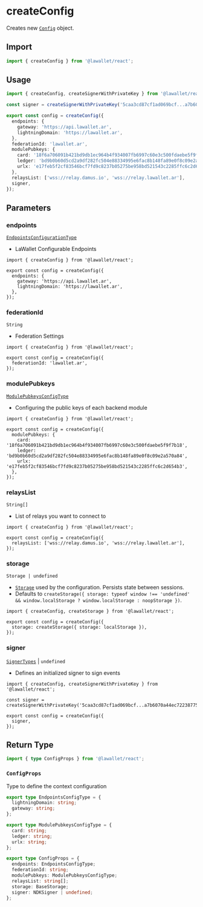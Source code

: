 # createConfig

Creates new [`Config`](/react/createConfig#configprops) object.

## Import

```ts
import { createConfig } from '@lawallet/react';
```

## Usage

```ts filename="Config.ts"
import { createConfig, createSignerWithPrivateKey } from '@lawallet/react';

const signer = createSignerWithPrivateKey('5caa3cd87cf1ad069bcf...a7b6070a44ec7223877504c84');

export const config = createConfig({
  endpoints: {
    gateway: 'https://api.lawallet.ar',
    lightningDomain: 'https://lawallet.ar',
  },
  federationId: 'lawallet.ar',
  modulePubkeys: {
    card: '18f6a706091b421bd9db1ec964b4f934007fb6997c60e3c500fdaebe5f9f7b18',
    ledger: 'bd9b0b60d5cd2a9df282fc504e88334995e6fac8b148fa89e0f8c09e2a570a84',
    urlx: 'e17feb5f2cf83546bcf7fd9c8237b05275be958bd521543c2285ffc6c2d654b3',
  },
  relaysList: ['wss://relay.damus.io', 'wss://relay.lawallet.ar'],
  signer,
});
```

## Parameters

### endpoints

[`EndpointsConfigurationType`](/react/createConfig#configprops)

- LaWallet Configurable Endpoints

```tsx [index.tsx]
import { createConfig } from '@lawallet/react';

export const config = createConfig({
  endpoints: {
    gateway: 'https://api.lawallet.ar',
    lightningDomain: 'https://lawallet.ar',
  },
});
```

### federationId

`String`

- Federation Settings

```tsx [index.tsx]
import { createConfig } from '@lawallet/react';

export const config = createConfig({
  federationId: 'lawallet.ar',
});
```

### modulePubkeys

[`ModulePubkeysConfigType`](/react/createConfig#configprops)

- Configuring the public keys of each backend module

```tsx [index.tsx]
import { createConfig } from '@lawallet/react';

export const config = createConfig({
  modulePubkeys: {
    card: '18f6a706091b421bd9db1ec964b4f934007fb6997c60e3c500fdaebe5f9f7b18',
    ledger: 'bd9b0b60d5cd2a9df282fc504e88334995e6fac8b148fa89e0f8c09e2a570a84',
    urlx: 'e17feb5f2cf83546bcf7fd9c8237b05275be958bd521543c2285ffc6c2d654b3',
  },
});
```

### relaysList

`String[]`

- List of relays you want to connect to

```tsx [index.tsx]
import { createConfig } from '@lawallet/react';

export const config = createConfig({
  relaysList: ['wss://relay.damus.io', 'wss://relay.lawallet.ar'],
});
```

### storage

`Storage | undefined`

- [`Storage`](/react/createStorage#storage) used by the configuration. Persists state between sessions.
- Defaults to `createStorage({ storage: typeof window !== 'undefined' && window.localStorage ? window.localStorage : noopStorage })`.

```tsx [index.tsx]
import { createConfig, createStorage } from '@lawallet/react';

export const config = createConfig({
  storage: createStorage({ storage: localStorage }),
});
```

### signer

[`SignerTypes`](/react/glossary/types#signertypes) | `undefined`

- Defines an initialized signer to sign events

```tsx [index.tsx]
import { createConfig, createSignerWithPrivateKey } from '@lawallet/react';

const signer = createSignerWithPrivateKey('5caa3cd87cf1ad069bcf...a7b6070a44ec7223877504c84');

export const config = createConfig({
  signer,
});
```

## Return Type

```ts
import { type ConfigProps } from '@lawallet/react';
```

### `ConfigProps`

Type to define the context configuration

```ts [ConfigProps]
export type EndpointsConfigType = {
  lightningDomain: string;
  gateway: string;
};

export type ModulePubkeysConfigType = {
  card: string;
  ledger: string;
  urlx: string;
};

export type ConfigProps = {
  endpoints: EndpointsConfigType;
  federationId: string;
  modulePubkeys: ModulePubkeysConfigType;
  relaysList: string[];
  storage: BaseStorage;
  signer: NDKSigner | undefined;
};
```
